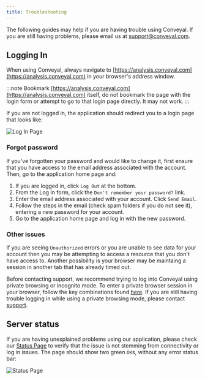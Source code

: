 ```yaml
---
title: Troubleshooting
---
```



The following guides may help if you are having trouble using Conveyal. If you are still having problems, please email us at [support@conveyal.com](mailto:support@conveyal.com).

## Logging In

When using Conveyal, always navigate to [https://analysis.conveyal.com](https://analysis.conveyal.com) in your browser's address window. 

:::note
Bookmark [https://analysis.conveyal.com](https://analysis.conveyal.com) itself, do not bookmark the page with the login form or attempt to go to that login page directly. It may not work.
:::

If you are not logged in, the application should redirect you to a login page that looks like: 

<Image src='/img/login-page.png' alt='Log In Page' />

### Forgot password

If you've forgotten your password and would like to change it, first ensure that you have access to the email address associated with the account. Then, go to the application home page and:

1. If you are logged in, click `Log Out` at the bottom.
2. From the Log In form, click the `Don't remember your password?` link.
3. Enter the email address associated with your account. Click `Send Email`.
4. Follow the steps in the email (check spam folders if you do not see it), entering a new password for your account.
5. Go to the application home page and log in with the new password.

### Other issues

If you are seeing `Unauthorized` errors or you are unable to see data for your account then you may be attempting to access a resource that you don't have access to. Another possibility is your browser may be maintaing a session in another tab that has already timed out. 

Before contacting support, we recommend trying to log into Conveyal using private browsing or incognito mode. To enter a private browser session in your browser, follow the key combinations found [here](https://en.wikipedia.org/wiki/Private_browsing#Support_in_popular_browsers). If you are still having trouble logging in while using a private browsing mode, please contact [support](mailto:support@conveyal.com).

## Server status

If you are having unexplained problems using our application, please check our [Status Page](https://analysis.conveyal.com/status) to verify that the issue is not stemming from connectivity or log in issues. The page should show two green `OK`s, without any error status bar:

<Image src='/img/status-page.png' alt='Status Page' />
